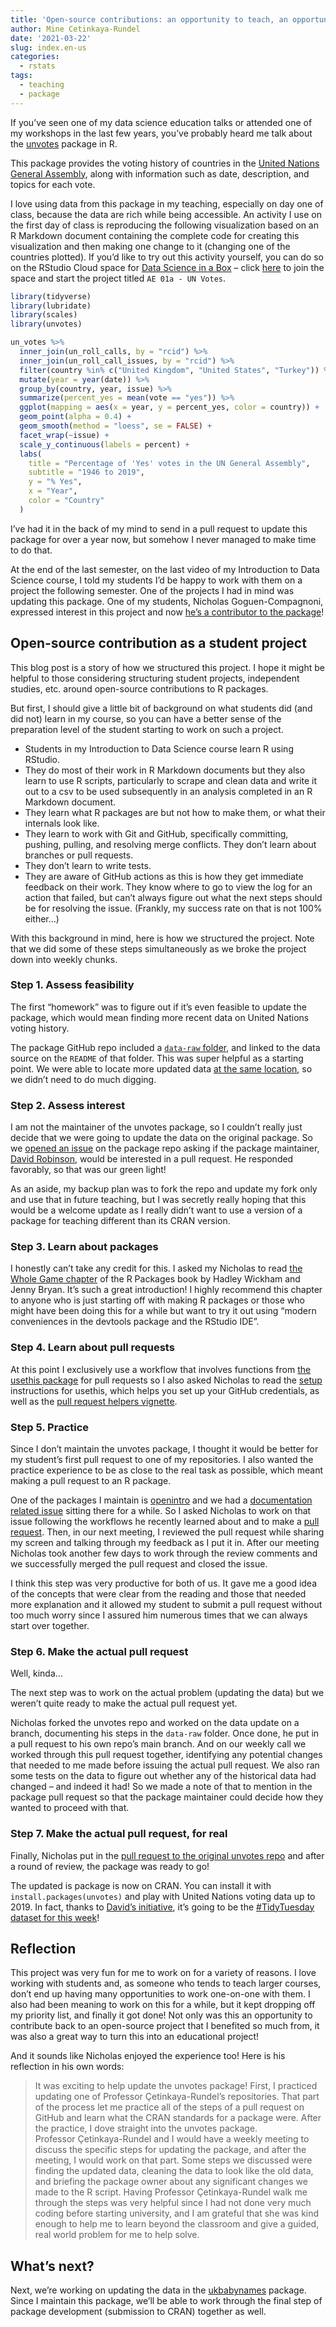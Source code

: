 ```yaml
---
title: 'Open-source contributions: an opportunity to teach, an opportunity to give back'
author: Mine Cetinkaya-Rundel
date: '2021-03-22'
slug: index.en-us
categories:
  - rstats
tags:
  - teaching
  - package
---
```


If you've seen one of my data science education talks or attended one of my workshops in the last few years, you've probably heard me talk about the [unvotes](https://github.com/dgrtwo/unvotes) package in R.

This package provides the voting history of countries in the [United Nations General Assembly](https://www.un.org/en/ga/), along with information such as date, description, and topics for each vote.

I love using data from this package in my teaching, especially on day one of class, because the data are rich while being accessible. An activity I use on the first day of class is reproducing the following visualization based on an R Markdown document containing the complete code for creating this visualization and then making one change to it (changing one of the countries plotted). If you'd like to try out this activity yourself, you can do so on the RStudio Cloud space for [Data Science in a Box](https://datasciencebox.org/) -- click [here](https://rstudio.cloud/spaces/1655/join?access_code=5rdjusfIYF5iI0Gum2vNsBDLdtdnIEELBkf2EivK) to join the space and start the project titled `AE 01a - UN Votes`.

```r
library(tidyverse)
library(lubridate)
library(scales)
library(unvotes)

un_votes %>%
  inner_join(un_roll_calls, by = "rcid") %>%
  inner_join(un_roll_call_issues, by = "rcid") %>%
  filter(country %in% c("United Kingdom", "United States", "Turkey")) %>%
  mutate(year = year(date)) %>%
  group_by(country, year, issue) %>%
  summarize(percent_yes = mean(vote == "yes")) %>%
  ggplot(mapping = aes(x = year, y = percent_yes, color = country)) +
  geom_point(alpha = 0.4) +
  geom_smooth(method = "loess", se = FALSE) +
  facet_wrap(~issue) +
  scale_y_continuous(labels = percent) +
  labs(
    title = "Percentage of 'Yes' votes in the UN General Assembly",
    subtitle = "1946 to 2019",
    y = "% Yes",
    x = "Year",
    color = "Country"
  )
```

I've had it in the back of my mind to send in a pull request to update this package for over a year now, but somehow I never managed to make time to do that.

At the end of the last semester, on the last video of my Introduction to Data Science course, I told my students I'd be happy to work with them on a project the following semester. One of the projects I had in mind was updating this package. One of my students, Nicholas Goguen-Compagnoni, expressed interest in this project and now [he's a contributor to the package](https://github.com/dgrtwo/unvotes/blob/7eb7034314ff79c49c9e0785fcd9d216fa04cf14/DESCRIPTION#L6)! 

## Open-source contribution as a student project 

This blog post is a story of how we structured this project. I hope it might be helpful to those considering structuring student projects, independent studies, etc. around open-source contributions to R packages.

But first, I should give a little bit of background on what students did (and did not) learn in my course, so you can have a better sense of the preparation level of the student starting to work on such a project. 

- Students in my Introduction to Data Science course learn R using RStudio.
- They do most of their work in R Markdown documents but they also learn to use R scripts, particularly to scrape and clean data and write it out to a csv to be used subsequently in an analysis completed in an R Markdown document.
- They learn what R packages are but not how to make them, or what their internals look like.
- They learn to work with Git and GitHub, specifically committing, pushing, pulling, and resolving merge conflicts. They don't learn about branches or pull requests. 
- They don't learn to write tests.
- They are aware of GitHub actions as this is how they get immediate feedback on their work. They know where to go to view the log for an action that failed, but can't always figure out what the next steps should be for resolving the issue. (Frankly, my success rate on that is not 100% either...)

With this background in mind, here is how we structured the project. Note that we did some of these steps simultaneously as we broke the project down into weekly chunks.

### Step 1. Assess feasibility

The first "homework" was to figure out if it's even feasible to update the package, which would mean finding more recent data on United Nations voting history. 

The package GitHub repo included a [`data-raw` folder](https://github.com/dgrtwo/unvotes/tree/master/data-raw), and linked to the data source on the `README` of that folder. This was super helpful as a starting point. We were able to locate more updated data [at the same location](https://dataverse.harvard.edu/dataset.xhtml?persistentId=hdl:1902.1/12379), so we didn't need to do much digging.

### Step 2. Assess interest

I am not the maintainer of the unvotes package, so I couldn't really just decide that we were going to update the data on the original package. So we [opened an issue](https://github.com/dgrtwo/unvotes/issues/1) on the package repo asking if the package maintainer, [David Robinson](http://varianceexplained.org/), would be interested in a pull request. He responded favorably, so that was our green light!

As an aside, my backup plan was to fork the repo and update my fork only and use that in future teaching, but I was secretly really hoping that this would be a welcome update as I really didn't want to use a version of a package for teaching different than its CRAN version. 

### Step 3. Learn about packages

I honestly can't take any credit for this. I asked my Nicholas to read [the Whole Game chapter](https://r-pkgs.org/whole-game.html) of the R Packages book by Hadley Wickham and Jenny Bryan. It's such a great introduction! I highly recommend this chapter to anyone who is just starting off with making R packages or those who might have been doing this for a while but want to try it out using "modern conveniences in the devtools package and the RStudio IDE".

### Step 4. Learn about pull requests

At this point I exclusively use a workflow that involves functions from [the usethis package](https://usethis.r-lib.org/index.html) for pull requests so I also asked Nicholas to read the [setup](https://usethis.r-lib.org/articles/articles/usethis-setup.html) instructions for usethis, which helps you set up your GitHub credentials, as well as the [pull request helpers vignette](https://usethis.r-lib.org/articles/articles/pr-functions.html).

### Step 5. Practice

Since I don't maintain the unvotes package, I thought it would be better for my student's first pull request to one of my repositories. I also wanted the practice experience to be as close to the real task as possible, which meant making a pull request to an R package.

One of the packages I maintain is [openintro](http://openintrostat.github.io/openintro) and we had a [documentation related issue](https://github.com/OpenIntroStat/openintro/issues/15) sitting there for a while. So I asked Nicholas to work on that issue following the workflows he recently learned about and to make a [pull request](https://github.com/OpenIntroStat/openintro/pull/37). Then, in our next meeting, I reviewed the pull request while sharing my screen and talking through my feedback as I put it in. After our meeting Nicholas took another few days to work through the review comments and we successfully merged the pull request and closed the issue.

I think this step was very productive for both of us. It gave me a good idea of the concepts that were clear from the reading and those that needed more explanation and it allowed my student to submit a pull request without too much worry since I assured him numerous times that we can always start over together. 

### Step 6. Make the actual pull request

Well, kinda...

The next step was to work on the actual problem (updating the data) but we weren't quite ready to make the actual pull request yet.

Nicholas forked the unvotes repo and worked on the data update on a branch, documenting his steps in the `data-raw` folder. Once done, he put in a pull request to his own repo's main branch. And on our weekly call we worked through this pull request together, identifying any potential changes that needed to me made before issuing the actual pull request. We also ran some tests on the data to figure out whether any of the historical data had changed -- and indeed it had! So we made a note of that to mention in the package pull request so that the package maintainer could decide how they wanted to proceed with that.

### Step 7. Make the actual pull request, for real

Finally, Nicholas put in the [pull request to the original unvotes repo](https://github.com/dgrtwo/unvotes/pull/2) and after a round of review, the package was ready to go!

The updated is package is now on CRAN. You can install it with `install.packages(unvotes)` and play with United Nations voting data up to 2019. In fact, thanks to [David's initiative](https://github.com/rfordatascience/tidytuesday/issues/326), it's going to be the [#TidyTuesday dataset for this week](https://github.com/rfordatascience/tidytuesday)!

## Reflection

This project was very fun for me to work on for a variety of reasons. I love working with students and, as someone who tends to teach larger courses, don't end up having many opportunities to work one-on-one with them. I also had been meaning to work on this for a while, but it kept dropping off my priority list, and finally it got done! Not only was this an opportunity to contribute back to an open-source project that I benefited so much from, it was also a great way to turn this into an educational project! 

And it sounds like Nicholas enjoyed the experience too! Here is his reflection in his own words:

> It was exciting to help update the unvotes package! First, I practiced updating one of Professor Çetinkaya-Rundel's repositories. That part of the process let me practice all of the steps of a pull request on GitHub and learn what the CRAN standards for a package were. After the practice, I dove straight into the unvotes package. Professor Çetinkaya-Rundel and I would have a weekly meeting to discuss the specific steps for updating the package, and after the meeting, I would work on that part. Some steps we discussed were finding the updated data, cleaning the data to look like the old data, and briefing the package owner about any significant changes we made to the R script. Having Professor Çetinkaya-Rundel walk me through the steps was very helpful since I had not done very much coding before starting university, and I am grateful that she was kind enough to help me to learn beyond the classroom and give a guided, real world problem for me to help solve.

## What's next?

Next, we're working on updating the data in the [ukbabynames](https://mine-cetinkaya-rundel.github.io/ukbabynames/) package. Since I maintain this package, we'll be able to work through the final step of package development (submission to CRAN) together as well.

